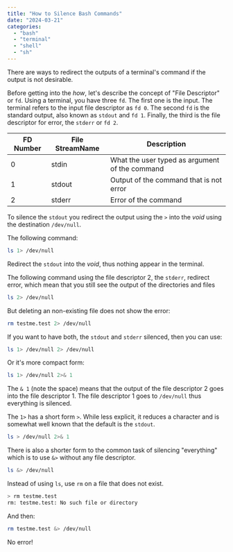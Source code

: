```yaml
---
title: "How to Silence Bash Commands"
date: "2024-03-21"
categories:
  - "bash"
  - "terminal"
  - "shell"
  - "sh"
---
```


There are ways to redirect the outputs of a terminal's command if the output is not desirable.

Before getting into the _how_, let's describe the concept of "File Descriptor" or `fd`. Using a terminal, you have three `fd`. The first one is the input. The terminal refers to the input file descriptor as `fd 0`. The second `fd` is the standard output, also known as `stdout` and `fd 1`. Finally, the third is the file descriptor for error, the `stderr` or `fd 2`.

|FD Number|File StreamName|Description|
|---|---|---|
|0|stdin|What the user typed as argument of the command|
|1|stdout|Output of the command that is not error|
|2|stderr|Error of the command|

To silence the `stdout` you redirect the output using the `>` into the _void_ using the destination `/dev/null`.

The following command:

```sh
ls 1> /dev/null
```
Redirect the `stdout` into the _void_, thus nothing appear in the terminal. 

The following command using the file descriptor 2, the `stderr`, redirect error, which mean that you still see the output of the directories and files

```sh
ls 2> /dev/null
```

But deleting an non-existing file does not show the error:

```sh
rm testme.test 2> /dev/null
```

If you want to have both, the `stdout` and `stderr` silenced, then you can use:

```sh
ls 1> /dev/null 2> /dev/null
```

Or it's more compact form:

```sh
ls 1> /dev/null 2>& 1
```
The `& 1` (note the space) means that the output of the file descriptor 2 goes into the file descriptor 1. The file descriptor 1 goes to `/dev/null` thus everything is silenced.

The `1>` has a short form `>`. While less explicit, it reduces a character and is somewhat well known that the default is the `stdout`.

```sh
ls > /dev/null 2>& 1
```
There is also a shorter form to the common task of silencing "everything" which is to use `&>` without any file descriptor.

```sh
ls &> /dev/null
```

Instead of using `ls`, use `rm` on a file that does not exist.

```sh
> rm testme.test
rm: testme.test: No such file or directory
```
And then:

```sh
rm testme.test &> /dev/null
```
No error!